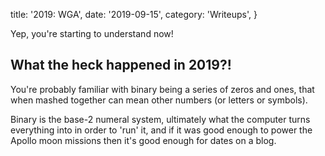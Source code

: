   title: '2019: WGA',
  date: '2019-09-15',
  category: 'Writeups',
}


<PostHero metadata={metadata} />

Yep, you're starting to understand now!

## What the heck happened in 2019?!

You're probably familiar with binary being a series of zeros and ones, that
when mashed together can mean other numbers (or letters or symbols).

Binary is the base-2 numeral system, ultimately what the computer turns
everything into in order to 'run' it, and if it was good enough to power the
Apollo moon missions then it's good enough for dates on a blog.
